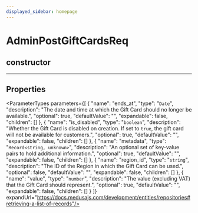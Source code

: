 ```yaml
---
displayed_sidebar: homepage
---
```



# AdminPostGiftCardsReq

## constructor

___

## Properties

<ParameterTypes parameters={[
  {
    "name": "ends_at",
    "type": "`Date`",
    "description": "The date and time at which the Gift Card should no longer be available.",
    "optional": true,
    "defaultValue": "",
    "expandable": false,
    "children": []
  },
  {
    "name": "is_disabled",
    "type": "`boolean`",
    "description": "Whether the Gift Card is disabled on creation. If set to `true`, the gift card will not be available for customers.",
    "optional": true,
    "defaultValue": "",
    "expandable": false,
    "children": []
  },
  {
    "name": "metadata",
    "type": "`Record<string, unknown>`",
    "description": "An optional set of key-value pairs to hold additional information.",
    "optional": true,
    "defaultValue": "",
    "expandable": false,
    "children": []
  },
  {
    "name": "region_id",
    "type": "`string`",
    "description": "The ID of the Region in which the Gift Card can be used.",
    "optional": false,
    "defaultValue": "",
    "expandable": false,
    "children": []
  },
  {
    "name": "value",
    "type": "`number`",
    "description": "The value (excluding VAT) that the Gift Card should represent.",
    "optional": true,
    "defaultValue": "",
    "expandable": false,
    "children": []
  }
]} expandUrl="https://docs.medusajs.com/development/entities/repositories#retrieving-a-list-of-records"/>

